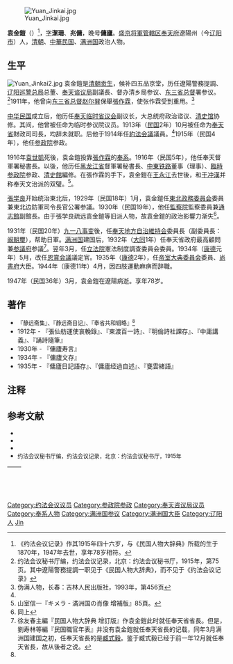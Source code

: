 [[File:Yuan_Jinkai.jpg|thumb]]

'''袁金鎧'''（{{bd|1870年||1947年|3月}}）<ref>《约法会议记录》作其1915年四十六岁，与《民国人物大辞典》所载的生于1870年，1947年去世，享年78岁相符。</ref>，[[字|字]]'''潔珊'''、'''兆傭'''，晚号'''傭廬'''。[[遼寧省|盛京将軍管轄区]][[奉天府|奉天府]]遼陽州（今[[辽阳市|辽阳市]]）人，[[清朝|清朝]]、[[中華民国|中華民国]]、[[满洲国|满洲国]]政治人物。

== 生平 ==
[[File:Yuan_Jinkai2.jpg|thumb]]
袁金鎧是[[清朝|清朝]][[贡生|贡生]]，候补四五品京堂，历任遼陽警務提調、[[辽阳巡警总局|辽阳巡警总局]]总董、[[奉天谘议局|奉天谘议局]]副議長、督办清乡局参议、[[东三省总督|东三省总督]]署参议。<ref name=yf>约法会议秘书厅编，约法会议记录，北京：约法会议秘书厅，1915年，第75页。其中遼陽警務提調一职见于《民国人物大辞典》，而不见于《约法会议记录》</ref>1911年，他曾向[[东三省总督|东三省总督]][[赵尔巽|赵尔巽]]保舉[[張作霖|張作霖]]，使张作霖受到重用。<ref>伪满人物，长春：吉林人民出版社，1993年，第456页</ref>

[[中华民国|中华民国]]成立后，他历任[[奉天临时省议会|奉天临时省议会]]副议长，大总统府政治谘议、[[清史馆|清史馆]]协修。其间，他曾被任命为临时参议院议员。1913年（[[民国紀元|民国]]2年）10月被任命为[[奉天省|奉天省]]財政司司長，均辞未就职。后他于1914年任[[約法会議|約法会議]]議員。<ref name=yf/>1915年（民国4年），他任[[参政院|参政院]]参政。

1916年[[袁世凱|袁世凱]]死後，袁金鎧投靠[[張作霖|張作霖]]的[[奉系|奉系]]。1916年（民国5年），他任奉天督軍署秘書長。以後，他历任[[黑龙江省|黑龙江省]]督軍署秘書長、[[中東铁路|中東铁路]]董事（理事）、[[臨時参政院|臨時参政院]]参政、[[清史館|清史館]]編修。在張作霖的手下，袁金鎧在[[王永江|王永江]]去世後，和[[于冲漢|于冲漢]]并称奉天文治派的双璧。<ref>山室信一『キメラ - 滿洲国の肖像 增補版』85頁。</ref>。

[[張学良|張学良]]开始统治東北后，1929年（民国18年）1月，袁金鎧任[[東北政務委員会|東北政務委員会]]委員兼東北边防軍司令長官公署参議。1930年（民国19年），他任[[監察院|監察院]]監察委員兼[[通志館|通志館]]副館長。由于張学良疏远袁金鎧等旧派人物，故袁金鎧的政治影響力渐失<ref>同上</ref>。

1931年（民国20年）[[九一八事变|九一八事变]]後，任[[奉天地方自治維持会|奉天地方自治維持会]]委員長（副委員長：[[阚朝璽|阚朝璽]]），帮助日軍。[[满洲国|满洲国]]建国后，1932年（[[大同_(满洲)|大同]]1年）任奉天省政府最高顧問兼[[满洲国参议府|参議府]]参議<ref>徐友春主編『民国人物大辞典 增訂版』作袁金鎧此时就任奉天省省長。但是，劉寿林等編『民国職官年表』并没有袁金鎧就任奉天省長的记载，同年3月满洲国建国之初，任奉天省長的是[[臧式毅|臧式毅]]。鉴于臧式毅已经于前一年12月就任奉天省長，故从後者之说。</ref>。翌年3月，任[[满洲国立法院|立法院]]憲法制度調查委員会委員。1934年（[[康德|康德]]元年）5月，改任[[恩賞会議|恩賞会議]]議定官。1935年（[[康德|康德]]2年），任[[帝室大典委員会|帝室大典委員会]]委員、[[满洲国尚書府|尚書府]]大臣。1944年（康德11年）4月，因四肢運動麻痹而辞職。

1947年（民国36年）3月，袁金鎧在遼陽病逝。享年78岁。

== 著作 ==
*<span style="font-size:90%;">『静远斋集』、『静远斋日记』、『奉省共和辑略』<ref name=yf/>
*1912年 - 『張仙舫運使哀輓錄』、『東渡百一詩』、『明倫詩社課存』、『中庸講義』、『誦詩隨筆』
*1930年 - 『傭廬寿言』  
*1934年 - 『傭廬文存』
*1935年 - 『傭廬日記語存』、『傭廬经過自述』、『甕雲緒語』</span>

== 注释 ==
{{reflist}}

== 参考文献 ==
{{Commonscat|Yuan Jinkai}}
* <span style="font-size:90%;">{{Cite book<!--|和書-->|author = 徐友春主編|title = 民国人物大辞典 增訂版|year = 2007|publisher = 河北人民出版社|isbn = 978-7-202-03014-1}}</span>
* <span style="font-size:90%;">{{Cite book<!--|和書-->|author = [[山室信一|山室信一]]|title = キメラ－滿洲国の肖像 增補版
|year = 2004|publisher = [[中央公論新社|中央公論新社]]（[[中公新書|中公新書]]）|isbn = 4-12-191138-5}}</span>
* <span style="font-size:90%;">{{Cite book<!--|和書-->|author = 劉寿林等編|title = 民国職官年表|year = 1995|publisher = [[中華書局|中華書局]]|isbn = 7-101-01320-1}}</span>
*<span style="font-size:90%;">约法会议秘书厅编，约法会议记录，北京：约法会议秘书厅，1915年</span>

{| class="wikitable" style="margin:0 auto"
|- 
!　{{Manchukuo}}
{{先代次代|[[满洲国尚书府|尚書府]]大臣|<small>1935年2月 - 1944年4月</small>|[[郭宗熙|郭宗熙]]|[[吉興|吉興]]}}
|}

{{行憲前監察委員}}
{{normdaten}}
{{DEFAULTSORT:yuan jinkai}}
[[Category:约法会议议员|Category:约法会议议员]]
[[Category:参政院参政|Category:参政院参政]]
[[Category:奉天咨议局议员|Category:奉天咨议局议员]]
[[Category:奉系人物|Category:奉系人物]]
[[Category:满洲国参议|Category:满洲国参议]]
[[Category:满洲国大臣|Category:满洲国大臣]]
[[Category:辽阳人|Category:辽阳人]]
[[Category:袁姓|Jin]]